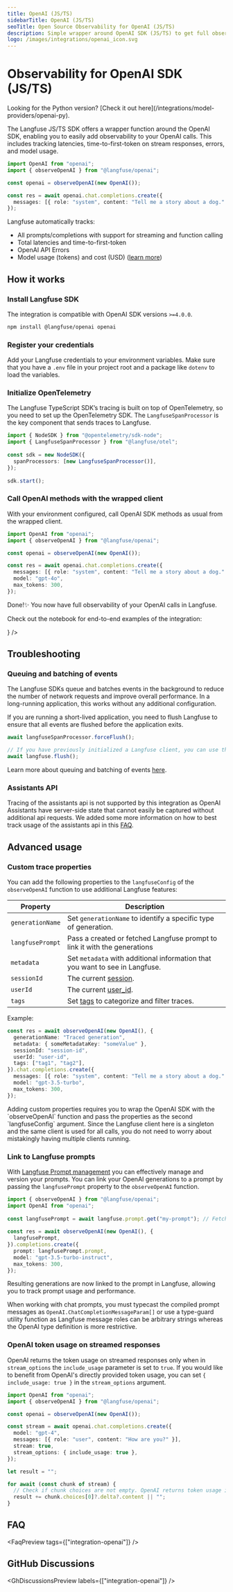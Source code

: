 ```yaml
---
title: OpenAI (JS/TS)
sidebarTitle: OpenAI (JS/TS)
seoTitle: Open Source Observability for OpenAI (JS/TS)
description: Simple wrapper around OpenAI SDK (JS/TS) to get full observability in Langfuse
logo: /images/integrations/openai_icon.svg
---
```


# Observability for OpenAI SDK (JS/TS)

<Callout type="info">
  Looking for the Python version? [Check it out
  here](/integrations/model-providers/openai-py).
</Callout>

The Langfuse JS/TS SDK offers a wrapper function around the OpenAI SDK, enabling you to easily add observability to your OpenAI calls. This includes tracking latencies, time-to-first-token on stream responses, errors, and model usage.

```ts {2, 4}
import OpenAI from "openai";
import { observeOpenAI } from "@langfuse/openai";

const openai = observeOpenAI(new OpenAI());

const res = await openai.chat.completions.create({
  messages: [{ role: "system", content: "Tell me a story about a dog." }],
});
```

Langfuse automatically tracks:

- All prompts/completions with support for streaming and function calling
- Total latencies and time-to-first-token
- OpenAI API Errors
- Model usage (tokens) and cost (USD) ([learn more](/docs/model-usage-and-cost))

## How it works

<Steps>

### Install Langfuse SDK

The integration is compatible with OpenAI SDK versions `>=4.0.0`.

```sh
npm install @langfuse/openai openai
```

### Register your credentials

Add your Langfuse credentials to your environment variables. Make sure that you have a `.env` file in your project root and a package like `dotenv` to load the variables.


<EnvJS />

### Initialize OpenTelemetry

The Langfuse TypeScript SDK’s tracing is built on top of OpenTelemetry, so you need to set up the OpenTelemetry SDK. The `LangfuseSpanProcessor` is the key component that sends traces to Langfuse.

```typescript
import { NodeSDK } from "@opentelemetry/sdk-node";
import { LangfuseSpanProcessor } from "@langfuse/otel";
 
const sdk = new NodeSDK({
  spanProcessors: [new LangfuseSpanProcessor()],
});
 
sdk.start();
```

### Call OpenAI methods with the wrapped client

With your environment configured, call OpenAI SDK methods as usual from the wrapped client.

```ts
import OpenAI from "openai";
import { observeOpenAI } from "@langfuse/openai";

const openai = observeOpenAI(new OpenAI());

const res = await openai.chat.completions.create({
  messages: [{ role: "system", content: "Tell me a story about a dog." }],
  model: "gpt-4o",
  max_tokens: 300,
});
```

Done!✨ You now have full observability of your OpenAI calls in Langfuse.

</Steps>

Check out the notebook for end-to-end examples of the integration:


<Cards>
  <Card
    title="Example notebook"
    href="/guides/cookbook/js_integration_openai"
    icon={<FileCode />}
  />
</Cards>

## Troubleshooting

### Queuing and batching of events

The Langfuse SDKs queue and batches events in the background to reduce the number of network requests and improve overall performance. In a long-running application, this works without any additional configuration.

If you are running a short-lived application, you need to flush Langfuse to ensure that all events are flushed before the application exits.

```ts
await langfuseSpanProcessor.forceFlush();

// If you have previously initialized a Langfuse client, you can use that for the flush call
await langfuse.flush();
```

Learn more about queuing and batching of events [here](/docs/observability/features/queuing-batching).

### Assistants API

Tracing of the assistants api is not supported by this integration as OpenAI Assistants have server-side state that cannot easily be captured without additional api requests. We added some more information on how to best track usage of the assistants api in this [FAQ](/faq/all/openai-assistant-api).

## Advanced usage

### Custom trace properties

You can add the following properties to the `langfuseConfig` of the `observeOpenAI` function to use additional Langfuse features:

| Property         | Description                                                                  |
| ---------------- | ---------------------------------------------------------------------------- |
| `generationName` | Set `generationName` to identify a specific type of generation.              |
| `langfusePrompt` | Pass a created or fetched Langfuse prompt to link it with the generations    |
| `metadata`       | Set `metadata` with additional information that you want to see in Langfuse. |
| `sessionId`      | The current [session](/docs/tracing-features/sessions).                      |
| `userId`         | The current [user_id](/docs/tracing-features/users).                         |
| `tags`           | Set [tags](/docs/tracing-features/tags) to categorize and filter traces.     |

Example:

```ts
const res = await observeOpenAI(new OpenAI(), {
  generationName: "Traced generation",
  metadata: { someMetadataKey: "someValue" },
  sessionId: "session-id",
  userId: "user-id",
  tags: ["tag1", "tag2"],
}).chat.completions.create({
  messages: [{ role: "system", content: "Tell me a story about a dog." }],
  model: "gpt-3.5-turbo",
  max_tokens: 300,
});
```

<Callout type="info">
  Adding custom properties requires you to wrap the OpenAI SDK with the
  `observeOpenAI` function and pass the properties as the second
  `langfuseConfig` argument. Since the Langfuse client here is a singleton and
  the same client is used for all calls, you do not need to worry about
  mistakingly having multiple clients running.
</Callout>

### Link to Langfuse prompts

With [Langfuse Prompt management](/docs/prompts/get-started) you can effectively manage and version your prompts. You can link your OpenAI generations to a prompt by passing the `langfusePrompt` property to the `observeOpenAI` function.

```ts
import { observeOpenAI } from "@langfuse/openai";
import OpenAI from "openai";
 
const langfusePrompt = await langfuse.prompt.get("my-prompt"); // Fetch a previously created prompt
 
const res = await observeOpenAI(new OpenAI(), {
  langfusePrompt,
}).completions.create({
  prompt: langfusePrompt.prompt,
  model: "gpt-3.5-turbo-instruct",
  max_tokens: 300,
});
```

Resulting generations are now linked to the prompt in Langfuse, allowing you to track prompt usage and performance.

When working with chat prompts, you must typecast the compiled prompt messages as `OpenAI.ChatCompletionMessageParam[]` or use a type-guard utility function as Langfuse message roles can be arbitrary strings whereas the OpenAI type definition is more restrictive.

### OpenAI token usage on streamed responses

OpenAI returns the token usage on streamed responses only when in `stream_options` the `include_usage` parameter is set to `true`. If you would like to benefit from OpenAI's directly provided token usage, you can set `{ include_usage: true }` in the `stream_options` argument.

```typescript /{"include_usage": True}/
import OpenAI from "openai";
import { observeOpenAI } from "@langfuse/openai";

const openai = observeOpenAI(new OpenAI());

const stream = await openai.chat.completions.create({
  model: "gpt-4",
  messages: [{ role: "user", content: "How are you?" }],
  stream: true,
  stream_options: { include_usage: true },
});

let result = "";

for await (const chunk of stream) {
  // Check if chunk choices are not empty. OpenAI returns token usage in a final chunk with an empty choices list.
  result += chunk.choices[0]?.delta?.content || "";
}
```

## FAQ


<FaqPreview tags={["integration-openai"]} />

## GitHub Discussions


<GhDiscussionsPreview labels={["integration-openai"]} />
